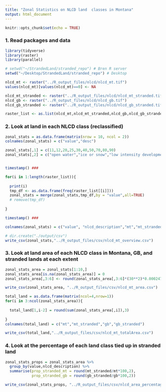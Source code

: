 ```yaml
---
title: "Zonal Statistics on NLCD land  classes in Montana"
output: html_document
---
```


```r
knitr::opts_chunk$set(echo = TRUE)
```

### 1. Read packages and data
```r

library(tidyverse)
library(raster)
library(parallel)

# setwd("~/StrandedLand/stranded_repo") # Bren R server
setwd("~/Desktop/StrandedLand/stranded_repo") # Desktop

nlcd_mt <- raster("../R_output_files/nlcd/nlcd_mt.tif")
values(nlcd_mt)[values(nlcd_mt)==0] <- NA

nlcd_mt_stranded <- raster("../R_output_files/nlcd/nlcd_mt_stranded.tif")
nlcd_gb <- raster("../R_output_files/nlcd/nlcd_gb.tif")
nlcd_gb_stranded <- raster("../R_output_files/nlcd/nlcd_gb_stranded.tif")

raster_list <- as.list(nlcd_mt,nlcd_mt_stranded,nlcd_gb,nlcd_gb_stranded)
```


### 2. Look at land in each NLCD class (reclassified)
```r

zonal_stats = as.data.frame(matrix(nrow = 10, ncol = 2))
colnames(zonal_stats) = c("value","desc")

zonal_stats[,1] = c(11,12,20,25,30,40,50,70,80,90)
zonal_stats[,2] = c("open water","ice or snow","low intensity development","high intensity development","barren","forest","shrub","herbaceous","cropland","wetlands")


timestamp() ### 

for(i in 1:length(raster_list)){
  
  print(i)
  tmp_df <- as.data.frame(freq(raster_list[[i]]))
  zonal_stats = merge(zonal_stats,tmp_df,by = "value",all=TRUE)
  # remove(tmp_df)
  
}

timestamp() ### 

colnames(zonal_stats) = c("value", "nlcd_description","mt","mt_stranded","gb","gb_stranded")

# dir.create("./output/csv")
write_csv(zonal_stats,"../R_output_files/csv/nlcd_mt_overview.csv")
```

### 3. Look at land area of each NLCD class in Montana, GB, and stranded lands at each extent 
```r

zonal_stats_area = zonal_stats[1:10,]
zonal_stats_area[is.na(zonal_stats_area)] = 0
zonal_stats_area[,3:6] <- round(zonal_stats_area[,3:6]*(30**2)*0.000247,3)

write_csv(zonal_stats_area, "../R_output_files/csv/nlcd_mt_area.csv")

total_land = as.data.frame(matrix(ncol=4,nrow=1))
for(i in 3:ncol(zonal_stats_area)){
  
  total_land[1,i-2] = round(sum(zonal_stats_area[,i]),3)
  
}
colnames(total_land) = c("mt","mt_stranded","gb","gb_stranded")

write_csv(total_land,"../R_output_files/csv/nlcd_mt_totalArea.csv")
```


### 4. Look at the percentage of each land class tied up in stranded land
```r

zonal_stats_props = zonal_stats_area %>% 
  group_by(value,nlcd_description) %>% 
  summarise(prop_stranded_mt = round(mt_stranded/mt*100,2),
            prop_stranded_gb = round(gb_stranded/gb*100,2))

write_csv(zonal_stats_props, "../R_output_files/csv/nlcd_area_percentages.csv")
```

